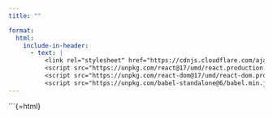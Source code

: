 ```yaml
---
title: ""

format:
  html:
    include-in-header:
      - text: |
          <link rel="stylesheet" href="https://cdnjs.cloudflare.com/ajax/libs/font-awesome/6.0.0/css/all.min.css">
          <script src="https://unpkg.com/react@17/umd/react.production.min.js"></script>
          <script src="https://unpkg.com/react-dom@17/umd/react-dom.production.min.js"></script>
          <script src="https://unpkg.com/babel-standalone@6/babel.min.js"></script>
---
```


```{=html}
<div id="react-root"></div>
<script type="text/babel">

   
  function RegisterForm() {
    const { useState } = React;

    const [isLoading, setIsLoading] = useState(false);
    const [formData, setFormData] = useState({
   
      password: "",
      confirmPassword: "",
    });

   const handleSubmit = async (e) => {
  e.preventDefault();

 if (formData.password.length < 6) {
    alert("Password must be at least 6 characters long.");
    return;
  }


  if (formData.password !== formData.confirmPassword) {
    alert("Passwords do not match");
    return;
  }

  setIsLoading(true);
  

      const token = new URLSearchParams(window.location.search).get("token");

  try {
    const response = await fetch("https://frenchwithkunal-cdf6ea3f88ce.herokuapp.com/api/v1/auth/reset-password/", {
      method: "POST",
      headers: {
        "Content-Type": "application/json",
        "Authorization": `Bearer ${token}`, // Include the token in headers
      },
       
      body: JSON.stringify({newPassword: formData.password}),
    });

    const data = await response.json();
     
    if (data.success) {
   
      alert("You are registered, please login");
 


      window.location.href = "https://frenchwithkunal.ca/login.html"; // Redirect to login page
    } else {
      alert(data.message || "Failed to reset password.");
    }
  } catch (error) {
    console.error("Error:", error);
    alert("Server Error. Please try again.");
  } finally {
    setIsLoading(false);
  }
};


    return (
      <div
      style={{
    height: "100vh",
    width: "100vw",
    display: "flex",
    alignItems: "center",
    justifyContent: "center",
    background: "white",
    fontFamily: "-apple-system, BlinkMacSystemFont, 'Segoe UI', Roboto, sans-serif",
    margin: 0,
    padding: 0,
    position: "fixed",
    top: 0,
    left: 0,
  }}
      >
        <div
          style={{
            width: "100%",
            maxWidth: "400px",
            padding: "40px",
            borderRadius: "20px",
            backgroundColor: "rgba(255, 255, 255, 0.9)",
            backdropFilter: "blur(10px)",
            boxShadow: "0 8px 32px 0 rgba(31, 38, 135, 0.37)",
            border: "1px solid rgba(255, 255, 255, 0.18)",
            overflowY: "auto",
            maxHeight: "90vh",
          }}
        >
          <h1
            style={{
              margin: "0 0 24px 0",
              fontSize: "28px",
              fontWeight: "700",
              color: "#1a1a1a",
              textAlign: "center",
              background: "linear-gradient(45deg, #FF6B6B, #4ECDC4)",
              WebkitBackgroundClip: "text",
              WebkitTextFillColor: "transparent",
            }}
          >
            Create Password
          </h1>

          <form onSubmit={handleSubmit} style={{ width: "100%" }}>
            {[ "password", "confirmPassword"].map((field, index) => (
              <div key={index} style={{ marginBottom: "20px" }}>
                <label
                  htmlFor={field}
                  style={{
                    display: "block",
                    marginBottom: "8px",
                    fontSize: "14px",
                    color: "#666",
                    fontWeight: "500",
                  }}
                >
                  {field === "confirmPassword" ? "Confirm Password" : field.charAt(0).toUpperCase() + field.slice(1)}
                </label>
                <input
                  id={field}
                  type={"password"}
                  value={formData[field]}
                  onChange={(e) => setFormData({ ...formData, [field]: e.target.value })}
                  required
                  placeholder={`Enter your ${field === "confirmPassword" ? "confirm password" : field}`}
                  style={{
                    width: "100%",
                    padding: "12px 16px",
                    border: "2px solid #e1e1e1",
                    borderRadius: "12px",
                    fontSize: "16px",
                    outline: "none",
                    transition: "all 0.3s ease",
                    backgroundColor: "rgba(255, 255, 255, 0.9)",
                  }}
                />
              </div>
            ))}

            <button
              type="submit"
              disabled={isLoading}
              style={{
                width: "100%",
                padding: "14px",
                backgroundColor: "#4ECDC4",
                color: "white",
                border: "none",
                borderRadius: "12px",
                fontSize: "16px",
                fontWeight: "600",
                cursor: "pointer",
                transition: "all 0.3s ease",
              }}
            >
              {isLoading ? "Loading..." : "Sign Up"}
            </button>

           
          </form>
        </div>
      </div>
    );
  }

  ReactDOM.render(
    <RegisterForm />,
    document.getElementById('react-root')
  );
</script>
